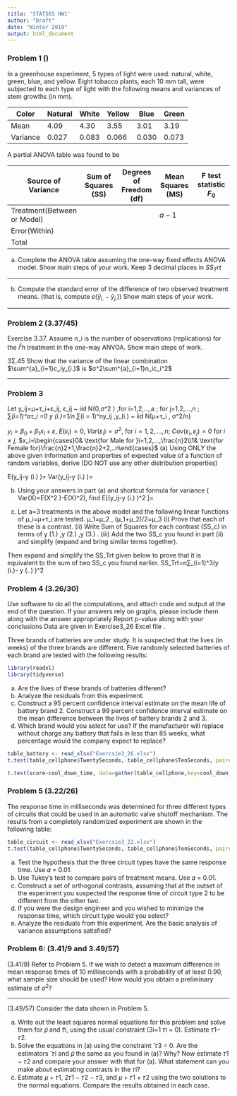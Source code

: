 ```yaml
---
title: 'STAT565 HW1'
author: "Draft"
date: "Winter 2019"
output: html_document
---
```



### Problem 1 ()

In a greenhouse experiment, 5 types of light were used: natural, white, green, blue, and yellow. Eight tobacco plants, each 10 mm tall, were subjected to each type of light with the following means and variances of stem growths (in mm).

|  Color | Natural | White | Yellow | Blue | Green |
|   ---- |    ---  |  ---  |  ----  | ---- | ----  |
|  Mean  | 4.09    |4.30   |3.55    |3.01  |3.19   |
|Variance| 0.027   |0.083  |0.066   |0.030 |0.073  |

A partial ANOVA table was found to be

|Source of Variance|Sum of Squares (SS)|Degrees of Freedom (df)|Mean Squares (MS)|F test statistic $F_0$|
| ---  | ---  | --- | --- | --- |
|Treatment(Between or Model)| | |$a-1$| |
|Error(Within)|    | | |   
|Total|   |      | |

  (a) Complete the ANOVA table assuming the one-way fixed effects ANOVA model. Show main steps of your work. Keep 3 decimal places in $SS_Trt$

 --- 

  (b) Compute the standard error of the difference of two observed treatment means. (that is, compute $e(\bar y _{i.}-\bar y_{j.})$) Show main steps of your work.

 ---

### Problem 2 (3.37/45)

Exercise 3.37. Assume n_i is the number of observations (replications) for the $i^th$ treatment in the one-way ANVOA. Show main steps of work.

3Σ.45 Show that the variance of the linear combination $\sum^{a}_{i=1}c_iy_{i.}$ is $σ^2\sum^{a}_{i=1}n_ic_i^2$


---

### Problem 3

Let  y_ij=μ+τ_i+ε_ij,   ε_ij  ~ iid N(0,σ^2 )  ,for i=1,2,…,a ; for j=1,2,…,n ; ∑_(i=1)^aτ_i =0
y (i.)=1/n ∑_(i = 1)^ny_ij    ,y_(i.)   ~ iid N(μ+τ_i  ,   σ^2/n)

$y_i=β_0+β_1 x_i+ε$, $E(ε_i)=0$, $Var(ε_i)=\sigma^2$, for $i=1,2,…,n$; $Cov(ε_i,ε_j)=0$ for $i≠j$, $x_i=\begin{cases}0& \text{for Male for }i=1,2,…,\frac{n}2\\1& \text{for Female for}\frac{n}2+1,\frac{n}2+2,..n\end{cases}$
  (a) Using ONLY the above given information and properties of expected value of a function of random variables, derive (DO NOT use any other distribution properties)

E(y_ij-y (i.)  )=
Var(y_ij-y (i.)  )=

  (b) Using your answers in part (a) and shortcut formula for variance ( Var(X)=E(X^2 )-E(X)^2), find 
E[(y_ij-y (i.) )^2 ]=

  (c) Let a=3 treatments in the above model and the following linear functions of μ_i=μ+τ_i are tested.
μ_1=μ_2   ,   (μ_1+μ_2)/2=μ_3
    (i) Prove that each of these is a contrast.
    (ii) Write Sum of Squares for each contrast (SS_c) in terms of y (1.)  ,y (2.)  ,y (3.) .
    (iii) Add the two SS_c you found in part (ii) and simplify (expand and bring similar terms together).

Then expand and simplify the SS_Trt given below to prove that it is equivalent to the sum of two SS_c you found earlier.
SS_Trt=n∑_(i=1)^3(y (i.)- y (..)  )^2 


### Problem 4 (3.26/30)

Use software to do all the computations, and attach code and output at the end of the question.
If your answers rely on graphs, please include them along with the answer appropriately
Report p-value along with your conclusions
Data are given in Exercise3_26 Excel file .

Three brands of batteries are under study. It is suspected that the lives (in weeks) of the three brands are different. Five randomly selected batteries of each brand are tested with the following results:

```r
library(readxl)
library(tidyverse)
```
  (a) Are the lives of these brands of batteries different?
  (b) Analyze the residuals from this experiment.
  (c) Construct a 95 percent confidence interval estimate on the mean life of battery brand 2. Construct a 99 percent confidence interval estimate on the mean difference between the lives of battery brands 2 and 3.
  (d) Which brand would you select for use? If the manufacturer will replace without charge any battery that fails in less than 85 weeks, what percentage would the company expect to replace?
  
```r
table_battery <- read_xlsx("Exercsie3_26.xlsx")
t.test(table_cellphone$TwentySeconds, table_cellphone$TenSeconds, paired = T,var.equal=T, alternative="greater", mu = 0, conf.level= 0.95)

```



```r

t.test(score~cool_down_time, data=gather(table_cellphone,key=cool_down_time,value=score), paired = T,var.equal=T, alternative="two.sided", mu = 0, conf.level= 0.95)

```

### Problem 5 (3.22/26)

The response time in milliseconds was determined for three different types of circuits that could be used in an
automatic valve shutoff mechanism. The results from a completely randomized experiment are shown in the following table:

```r
table_circuit <- read_xlsx("Exercsie3_22.xlsx")
t.test(table_cellphone$TwentySeconds, table_cellphone$TenSeconds, paired = T,var.equal=T, alternative="greater", mu = 0, conf.level= 0.95)

```

  (a) Test the hypothesis that the three circuit types have the same response time. Use 𝛼 = 0.01.
  (b) Use Tukey’s test to compare pairs of treatment means. Use 𝛼 = 0.01.
  (d) Construct a set of orthogonal contrasts, assuming that at the outset of the experiment you suspected the
response time of circuit type 2 to be different from the other two.
  (e) If you were the design engineer and you wished to minimize the response time, which circuit type would you select?
  (f) Analyze the residuals from this experiment. Are the basic analysis of variance assumptions satisfied?

### Problem 6: (3.41/9 and 3.49/57)

  (3.41/9) Refer to Problem 5. If we wish to detect a maximum difference in mean response times of 10 milliseconds with a probability of at least 0.90, what sample size should be used? How would you obtain a preliminary estimate of $σ^2$?


 ---
 
  (3.49/57) Consider the data shown in Problem 5.

  (a) Write out the least squares normal equations for this problem and solve them for 𝜇̂ and 𝜏̂i, using the usual constraint (3i=1 𝜏i = 0). Estimate 𝜏1− 𝜏2.
  (b) Solve the equations in (a) using the constraint ̂ 𝜏3 = 0. Are the estimators ̂ 𝜏i and 𝜇̂ the same as you found in (a)? Why? Now estimate 𝜏1 − 𝜏2 and compare your answer with that for (a). What statement can you make about estimating contrasts in the 𝜏i?
  (c) Estimate 𝜇 + 𝜏1, 2𝜏1 − 𝜏2 − 𝜏3, and 𝜇 + 𝜏1 + 𝜏2 using the two solutions to the normal equations. Compare the results obtained in each case.
  
  
  